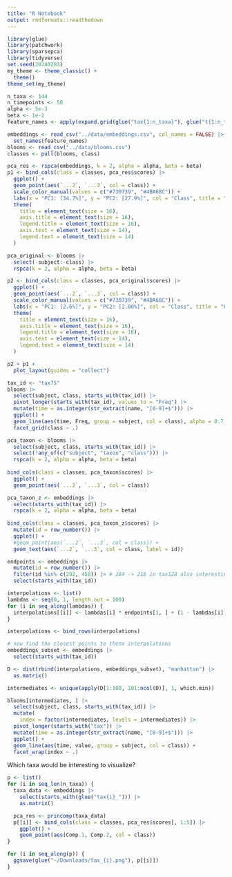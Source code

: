 ```yaml
---
title: "R Notebook"
output: rmdformats::readthedown
---
```


```r
library(glue)
library(patchwork)
library(sparsepca)
library(tidyverse)
set.seed(20240203)
my_theme <- theme_classic() +
  theme()
theme_set(my_theme)
```

```r
n_taxa <- 144
n_timepoints <- 50
alpha <- 5e-3
beta <- 1e-2
feature_names <- apply(expand.grid(glue("tax{1:n_taxa}"), glue("t{1:n_timepoints}")), 1, paste, collapse = "_")

embeddings <- read_csv("../data/embeddings.csv", col_names = FALSE) |>
  set_names(feature_names)
blooms <- read_csv("../data/blooms.csv")
classes <- pull(blooms, class)
```

```r
pca_res <- rspca(embeddings, k = 2, alpha = alpha, beta = beta)
p1 <- bind_cols(class = classes, pca_res$scores) |>
  ggplot() +
  geom_point(aes(`...2`, `...3`, col = class)) +
  scale_color_manual(values = c("#730739", "#4BA68C")) +
  labs(x = "PC1: [34.7%]", y = "PC2: [27.9%]", col = "Class", title = "PCA of Embeddings") +
  theme(
    title = element_text(size = 16),
    axis.title = element_text(size = 16),
    legend.title = element_text(size = 16),
    axis.text = element_text(size = 14),
    legend.text = element_text(size = 14)
  )
```

```r
pca_original <- blooms |>
  select(-subject:-class) |>
  rspca(k = 2, alpha = alpha, beta = beta)

p2 <- bind_cols(class = classes, pca_original$scores) |>
  ggplot() +
  geom_point(aes(`...2`, `...3`, col = class)) +
  scale_color_manual(values = c("#730739", "#4BA68C")) +
  labs(x = "PC1: [2.6%]", y = "PC2: [2.00%]", col = "Class", title = "PCA of Original Data") +
  theme(
    title = element_text(size = 16),
    axis.title = element_text(size = 16),
    legend.title = element_text(size = 16),
    axis.text = element_text(size = 14),
    legend.text = element_text(size = 14)
  )

p2 + p1 +
  plot_layout(guides = "collect")
```

```r
tax_id <- "tax75"
blooms |>
  select(subject, class, starts_with(tax_id)) |>
  pivot_longer(starts_with(tax_id), values_to = "Freq") |>
  mutate(time = as.integer(str_extract(name, "[0-9]+$"))) |>
  ggplot() +
  geom_line(aes(time, Freq, group = subject, col = class), alpha = 0.7, linewidth = 0.2) +
  facet_grid(class ~ .)
```

```r
pca_taxon <- blooms |>
  select(subject, class, starts_with(tax_id)) |>
  select(!any_of(c("subject", "taxon", "class"))) |>
  rspca(k = 2, alpha = alpha, beta = beta)
  
bind_cols(class = classes, pca_taxon$scores) |>
  ggplot() +
  geom_point(aes(`...2`, `...3`, col = class))

pca_taxon_z <- embeddings |>
  select(starts_with(tax_id)) |>
  rspca(k = 2, alpha = alpha, beta = beta)
  
bind_cols(class = classes, pca_taxon_z$scores) |>
  mutate(id = row_number()) |>
  ggplot() +
  #geom_point(aes(`...2`, `...3`, col = class)) +
  geom_text(aes(`...2`, `...3`, col = class, label = id))
```

```r
endpoints <- embeddings |>
  mutate(id = row_number()) |>
  filter(id %in% c(292, 458)) |> # 284 -> 218 in tax128 also interesting
  select(starts_with(tax_id))

interpolations <- list()
lambdas <- seq(0, 1, length.out = 100)
for (i in seq_along(lambdas)) {
  interpolations[[i]] <- lambdas[i] * endpoints[1, ] + (1 - lambdas[i]) * endpoints[2, ]
}

interpolations <- bind_rows(interpolations)

# now find the closest points to these interpolations
embeddings_subset <- embeddings |>
  select(starts_with(tax_id))

D <- dist(rbind(interpolations, embeddings_subset), "manhattan") |>
  as.matrix()

intermediates <- unique(apply(D[1:100, 101:ncol(D)], 1, which.min))
```

```r
blooms[intermediates, ] |>
  select(subject, class, starts_with(tax_id)) |>
  mutate(
    index = factor(intermediates, levels = intermediates)) |>
  pivot_longer(starts_with("tax")) |>
  mutate(time = as.integer(str_extract(name, "[0-9]+$"))) |>
  ggplot() +
  geom_line(aes(time, value, group = subject, col = class)) +
  facet_wrap(index ~ .)
```

Which taxa would be interesting to visualize?

```r
p <- list()
for (i in seq_len(n_taxa)) {
  taxa_data <- embeddings |>
    select(starts_with(glue("tax{i}_"))) |>
    as.matrix()

  pca_res <- princomp(taxa_data)
  p[[i]] <- bind_cols(class = classes, pca_res$scores[, 1:5]) |>
    ggplot() +
    geom_point(aes(Comp.1, Comp.2, col = class))
}

for (i in seq_along(p)) {
  ggsave(glue("~/Downloads/tax_{i}.png"), p[[i]])
}
```
